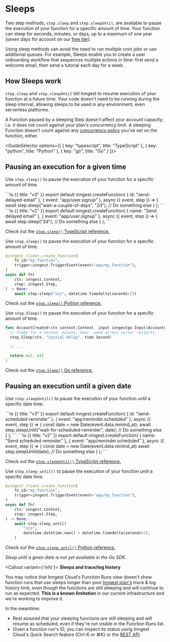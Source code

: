 

# Sleeps

Two step methods, `step.sleep` and `step.sleepUntil`, are available to pause the execution of your function for a specific amount of time. Your function can sleep for seconds, minutes, or days, up to a maximum of one year (seven days for account on our [free tier](/pricing)).

Using sleep methods can avoid the need to run multiple cron jobs or use additional queues. For example, Sleeps enable you to create a user onboarding workflow that sequences multiple actions in time: first send a welcome email, then send a tutorial each day for a week.

## How Sleeps work

`step.sleep` and `step.sleepUntil` tell Inngest to resume execution of your function at a future time. Your code doesn't need to be running during the sleep interval, allowing sleeps to be used in any environment, even serverless platforms.

A Function paused by a sleeping Step doesn't affect your account capacity; i.e. it does not count against your plan's concurrency limit. A sleeping Function doesn't count against any [concurrency policy](/docs/guides/concurrency) you've set on the function, either.


<GuideSelector
  options={[
    { key: "typescript", title: "TypeScript" },
    { key: "python", title: "Python" },
    { key: "go", title: "Go" }
  ]}>


## Pausing an execution for a given time


<GuideSection show="typescript">

  Use `step.sleep()` to pause the execution of your function for a specific amount of time.

  <CodeGroup>
  ```ts {{ title: "v3" }}
  export default inngest.createFunction(
    { id: "send-delayed-email" },
    { event: "app/user.signup" },
    async ({ event, step }) => {
      await step.sleep("wait-a-couple-of-days", "2d");
      // Do something else
    }
  );
  ```
  ```ts {{ title: "v2" }}
  export default inngest.createFunction(
    { name: "Send delayed email" },
    { event: "app/user.signup" },
    async ({ event, step }) => {
      await step.sleep("2d");
      // Do something else
    }
  );
  ```
  </CodeGroup>


Check out the [`step.sleep()` TypeScript reference.](/docs/reference/functions/step-sleep)

</GuideSection>

<GuideSection show="python">

  Use `step.sleep()` to pause the execution of your function for a specific amount of time.

  ```py
  @inngest_client.create_function(
      fn_id="my_function",
      trigger=inngest.TriggerEvent(event="app/my_function"),
  )
  async def fn(
      ctx: inngest.Context,
      step: inngest.Step,
  ) -> None:
      await step.sleep("zzz", datetime.timedelta(seconds=2))
  ```

Check out the [`step.sleep()` Python reference.](/docs/reference/python/steps/sleep)

</GuideSection>

<GuideSection show="go">

  Use `step.Sleep()` to pause the execution of your function for a specific amount of time.

  ```go
  func AccountCreated(ctx context.Context, input inngestgo.Input[AccountCreatedEvent]) (any, error) {
    // Sleep for a second, minute, hour, week across server restarts.
    step.Sleep(ctx, "initial-delay", time.Second)

    // ...

    return nil, nil
  }
  ```

  Check out the [`step.Sleep()` Go reference.](https://pkg.go.dev/github.com/inngest/inngestgo@v0.7.2/step#Sleep)

</GuideSection>


## Pausing an execution until a given date


<GuideSection show="typescript">

Use `step.sleepUntil()` to pause the execution of your function until a specific date time.

<CodeGroup>
```ts {{ title: "v3" }}
export default inngest.createFunction(
  { id: "send-scheduled-reminder" },
  { event: "app/reminder.scheduled" },
  async ({ event, step }) => {
    const date = new Date(event.data.remind_at);
    await step.sleepUntil("wait-for-scheduled-reminder", date);
    // Do something else
  }
);
```
```ts {{ title: "v2" }}
export default inngest.createFunction(
  { name: "Send scheduled reminder" },
  { event: "app/reminder.scheduled" },
  async ({ event, step }) => {
    const date = new Date(event.data.remind_at)
    await step.sleepUntil(date);
    // Do something else
  }
);
```
</CodeGroup>

Check out the [`step.sleepUntil()` TypeScript reference.](/docs/reference/functions/step-sleep-until)

</GuideSection>

<GuideSection show="python">

  Use `step.sleep_until()` to pause the execution of your function until a specific date time.

```py
@inngest_client.create_function(
    fn_id="my_function",
    trigger=inngest.TriggerEvent(event="app/my_function"),
)
async def fn(
    ctx: inngest.Context,
    step: inngest.Step,
) -> None:
    await step.sleep_until(
        "zzz",
        datetime.datetime.now() + datetime.timedelta(seconds=2),
    )
```
Check out the [`step.sleep_until()` Python reference.](/docs/reference/python/steps/sleep-until)

</GuideSection>

<GuideSection show="go">

  _Sleep until a given date is not yet available in the Go SDK._

</GuideSection>

</GuideSelector>

<Callout variant={'info'}>
  **Sleeps and trace/log history**

  You may notice that Inngest Cloud's Function Runs view doesn't show function runs that use sleeps longer than your [Inngest plan's](/pricing) trace & log history limit, even though the functions are still sleeping and will continue to run as expected. **This is a known limitation** in our current infrastructure and we're working to improve it.

  In the meantime:

  - Rest assured that your sleeping functions *are* still sleeping and will resume as scheduled, even if they're not visible in the Function Runs list.
  - Given a function run's ID, you can inspect its status using Inngest Cloud's Quick Search feature (Ctrl-K or ⌘K) or the [REST API](https://api-docs.inngest.com/docs/inngest-api/).
</Callout>
